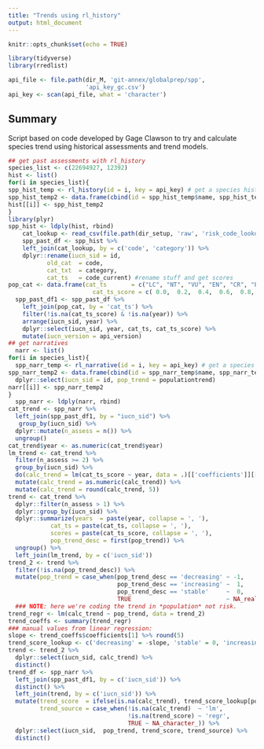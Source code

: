 ```yaml
---
title: "Trends using rl_history"
output: html_document
---
```


```r
knitr::opts_chunk$set(echo = TRUE)

library(tidyverse)
library(rredlist)

api_file <- file.path(dir_M, 'git-annex/globalprep/spp', 
                      'api_key_gc.csv')
api_key <- scan(api_file, what = 'character')    
```

## Summary 

Script based on code developed by Gage Clawson to try and calculate species trend using historical assessments and trend models. 

```r

## get past assessments with rl_history
species_list <- c(22694927, 12392)
hist <- list()
for(i in species_list){
spp_hist_temp <- rl_history(id = i, key = api_key) # get a species history
spp_hist_temp2 <- data.frame(cbind(id = spp_hist_temp$name, spp_hist_temp$result)) #combine into one dataset 
hist[[i]] <- spp_hist_temp2
}  
library(plyr)
spp_hist <- ldply(hist, rbind)
    cat_lookup <- read_csv(file.path(dir_setup, 'raw', 'risk_code_lookup.csv')) # read in the category look up so that old category naming conventions will match todays. This is in ohiprep_v2020/globalprep/spp/v2020/setup/raw folder
    spp_past_df <- spp_hist %>%
    left_join(cat_lookup, by = c('code', 'category')) %>%
    dplyr::rename(iucn_sid = id,
           old_cat  = code,
           cat_txt  = category,
           cat_ts   = code_current) #rename stuff and get scores 
pop_cat <- data.frame(cat_ts       = c("LC", "NT", "VU", "EN", "CR", "EX", "NE", "DD"), 
                        cat_ts_score = c( 0.0,  0.2,  0.4,  0.6,  0.8,  1.0,  NA,   NA)) ## define scores again
  spp_past_df1 <- spp_past_df %>% 
    left_join(pop_cat, by = 'cat_ts') %>%
    filter(!is.na(cat_ts_score) & !is.na(year)) %>%
    arrange(iucn_sid, year) %>%
    dplyr::select(iucn_sid, year, cat_ts, cat_ts_score) %>%
    mutate(iucn_version = api_version)
## get narratives 
  narr <- list()
for(i in species_list){
  spp_narr_temp <- rl_narrative(id = i, key = api_key) # get a species poptrend 
spp_narr_temp2 <- data.frame(cbind(id = spp_narr_temp$name, spp_narr_temp$result)) %>% #combine into one dataset 
  dplyr::select(iucn_sid = id, pop_trend = populationtrend)
narr[[i]] <- spp_narr_temp2
}
  spp_narr <- ldply(narr, rbind)
cat_trend <- spp_narr %>%
  left_join(spp_past_df1, by = "iucn_sid") %>%
   group_by(iucn_sid) %>%
  dplyr::mutate(n_assess = n()) %>%
  ungroup()
cat_trend$year <- as.numeric(cat_trend$year)
lm_trend <- cat_trend %>%
  filter(n_assess >= 2) %>%
  group_by(iucn_sid) %>%
  do(calc_trend = lm(cat_ts_score ~ year, data = .)[['coefficients']][['year']]) %>%
  mutate(calc_trend = as.numeric(calc_trend)) %>%
  mutate(calc_trend = round(calc_trend, 5))
trend <- cat_trend %>%
  dplyr::filter(n_assess > 1) %>%
  dplyr::group_by(iucn_sid) %>%
  dplyr::summarize(years  = paste(year, collapse = ', '),
            cat_ts = paste(cat_ts, collapse = ', '),
            scores = paste(cat_ts_score, collapse = ', '),
            pop_trend_desc = first(pop_trend)) %>%
  ungroup() %>%
  left_join(lm_trend, by = c('iucn_sid'))
trend_2 <- trend %>%
  filter(!is.na(pop_trend_desc)) %>%
  mutate(pop_trend = case_when(pop_trend_desc == 'decreasing' ~ -1,
                               pop_trend_desc == 'increasing' ~  1,
                               pop_trend_desc == 'stable'     ~  0,
                               TRUE                           ~ NA_real_))
  ### NOTE: here we're coding the trend in *population* not risk.
trend_regr <- lm(calc_trend ~ pop_trend, data = trend_2)
trend_coeffs <- summary(trend_regr)
### manual values from linear regression:
slope <- trend_coeffs$coefficients[1] %>% round(5)
trend_score_lookup <- c('decreasing' = -slope, 'stable' = 0, 'increasing' = slope)
trend <- trend_2 %>%
  dplyr::select(iucn_sid, calc_trend) %>%
  distinct()
trend_df <- spp_narr %>%
  left_join(spp_past_df1, by = c('iucn_sid')) %>%
  distinct() %>%
  left_join(trend, by = c('iucn_sid')) %>%
  mutate(trend_score  = ifelse(is.na(calc_trend), trend_score_lookup[pop_trend], calc_trend),
         trend_source = case_when(!is.na(calc_trend)  ~ 'lm', 
                                  !is.na(trend_score) ~ 'regr',
                                  TRUE ~ NA_character_)) %>%
  dplyr::select(iucn_sid,  pop_trend, trend_score, trend_source) %>%
  distinct()








```

